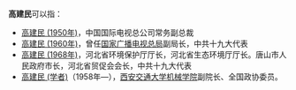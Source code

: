 '''高建民'''可以指：
* [[高建民_(1950年)|高建民 (1950年)]]，中国国际电视总公司常务副总裁
* [[高建民_(1960年)|高建民 (1960年)]]，曾任[[国家广播电视总局|国家广播电视总局]]副局长，中共十九大代表
* [[高建民_(1968年)|高建民 (1968年)]]，河北省环境保护厅厅长，河北省生态环境厅厅长。唐山市人民政府市长，河北省贸促会会长，中共十九大代表
* [[高建民_(学者)|高建民 (学者)]]（1958年—），[[西安交通大学机械学院|西安交通大学机械学院]]副院长、全国政协委员。

{{disambig|cat=三字高姓人名消歧义}}